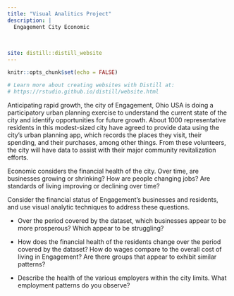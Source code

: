 ```yaml
---
title: "Visual Analitics Project"
description: |
  Engagement City Economic
  
  
  
site: distill::distill_website
---
```


```r
knitr::opts_chunk$set(echo = FALSE)

# Learn more about creating websites with Distill at:
# https://rstudio.github.io/distill/website.html

```

Anticipating rapid growth, the city of Engagement, Ohio USA is doing a participatory urban planning exercise to understand the current state of the city and identify opportunities for future growth. About 1000 representative residents in this modest-sized city have agreed to provide data using the city’s urban planning app, which records the places they visit, their spending, and their purchases, among other things. From these volunteers, the city will have data to assist with their major community revitalization efforts.
  
  Economic considers the financial health of the city. Over time, are businesses growing or shrinking? How are people changing jobs? Are standards of living improving or declining over time?

  Consider the financial status of Engagement’s businesses and residents, and use visual analytic techniques to address these questions.

  - Over the period covered by the dataset, which businesses appear to be more prosperous? Which appear to be struggling?
  
  - How does the financial health of the residents change over the period covered by the dataset? How do wages compare to the overall cost of living in Engagement? Are there groups that appear to exhibit similar patterns?
  
  - Describe the health of the various employers within the city limits. What employment patterns do you observe?

